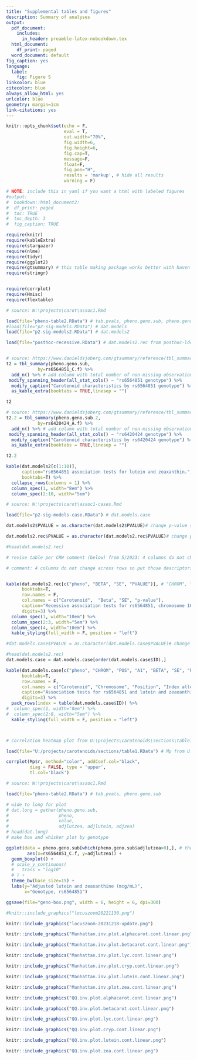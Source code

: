 ```yaml
---
title: "Supplemental tables and figures"
description: Summary of analyses
output:
  pdf_document:
    includes:
      in_header: preamble-latex-nobookdown.tex
  html_document:
    df_print: paged
  word_document: default
fig_caption: yes
language:
  label:
    fig: Figure S
linkcolor: blue
citecolor: blue
always_allow_html: yes
urlcolor: blue
geometry: margin=1cm
link-citations: yes
---
```




```r
knitr::opts_chunk$set(echo = F, 
                      eval = T, 
                      out.width="70%",
                      fig.width=6,
                      fig.height=6,
                      fig.cap=T,
                      message=F,
                      float=F,
                      fig.pos="H",
                      results = 'markup', # hide all results
                      warning = F)

```

```r
# NOTE: include this in yaml if you want a html with labeled figures
#output:
#  bookdown::html_document2:
#  df_print: paged
#  toc: TRUE
#  toc_depth: 3
#  fig_caption: TRUE
```


```r
require(knitr)
require(kableExtra)
require(stargazer) 
require(nlme)
require(tidyr)
require(ggplot2)
require(gtsummary) # this table making package works better with haven objects
require(stringr)


require(corrplot)
require(Hmisc)
require(flextable)

```

<!-- NOTE: All files run on Wine server with submit1.sh shell script. This shell script runs run-plink-handle-clean.R, which renders each .Rmd file in the order in which they should be run for data cleaning and analyses. -->


<!-- Source: https://stackoverflow.com/questions/13848137/figure-captions-references-using-knitr-and-markdown-to-html -->

<!-- NOTE: figures from assoc1.Rmd -->



<div id="refs"></div>

\beginsupplement



\clearpage
\newpage

```r

# source: W:\projects\carot\assoc1.Rmd

load(file="pheno-table2.RData") # tab.pvals, pheno.geno.sub, pheno.geno.sub.2
#load(file="p2-sig-models.RData") # dat.models
load(file="p2-sig-models2.RData") # dat.models2

load(file="posthoc-recessive.RData") # dat.models2.rec from posthoc-ldcheck.Rmd


# source: https://www.danieldsjoberg.com/gtsummary/reference/tbl_summary.html
t2 = tbl_summary(pheno.geno.sub,
            by=rs6564851_C.f) %>%
  add_n() %>% # add column with total number of non-missing observations
 modify_spanning_header(all_stat_cols() ~ "rs6564851 genotype") %>%
  modify_caption("Carotenoid characteristics by rs6564851 genotype") %>%
  as_kable_extra(booktabs = TRUE,linesep = "")

t2

```

\clearpage
\newpage


```r

# source: https://www.danieldsjoberg.com/gtsummary/reference/tbl_summary.html
t2.2 = tbl_summary(pheno.geno.sub.2,
            by=rs6420424_A.f) %>%
  add_n() %>% # add column with total number of non-missing observations
 modify_spanning_header(all_stat_cols() ~ "rs6420424 genotype") %>%
  modify_caption("Carotenoid characteristics by rs6420424 genotype") %>%
  as_kable_extra(booktabs = TRUE,linesep = "")

t2.2
```

```r

kable(dat.models2[c(1:10)],
      caption="rs6564851 association tests for lutein and zeaxanthin.",
      booktabs=T) %>%
  collapse_rows(columns = 1) %>%
  column_spec(1, width="8em") %>%
  column_spec(2:10, width="5em") 

```


```r

# source: W:\projects\carot\assoc1-cases.Rmd

load(file="p2-sig-models-case.RData") # dat.models.case

```

\clearpage
\newpage


```r

dat.models2$PVALUE = as.character(dat.models2$PVALUE)# change p-value so scientific notation shows up in kableextra

dat.models2.rec$PVALUE = as.character(dat.models2.rec$PVALUE)# change p-value so scientific notation shows up in kableextra

#head(dat.models2.rec)

# revise table per CRW comment (below) from 5/2023: 4 columns do not change across rows so put those descriptors in the title and just have phenotype and the 3 right-most columns.

# comment: 4 columns do not change across rows so put those descriptors in the title and just have phenotype and the 3 right-most columns.


kable(dat.models2.rec[c("pheno", "BETA", "SE", "PVALUE")], # "CHROM", "POS", "ID", "A1", 
      booktabs=T,
      row.names = F,
      col.names = c("Carotenoid",  "Beta", "SE", "p-value"),
      caption="Recessive association tests for rs6564851, chromosome 16, position 81264597, index allele C.",
      digits=3) %>%
  column_spec(1, width="10em") %>%
  column_spec(2:3, width="5em") %>%
  column_spec(4, width="10em") %>%
  kable_styling(full_width = F, position = "left")

```


```r

#dat.models.case$PVALUE = as.character(dat.models.case$PVALUE)# change p-value so scientific notation shows up in kableextra

#head(dat.models2.rec)
dat.models.case = dat.models.case[order(dat.models.case$ID),]

kable(dat.models.case[c("pheno", "CHROM", "POS", "A1", "BETA", "SE", "PVALUE")],
      booktabs=T,
      row.names = F,
      col.names = c("Carotenoid", "Chromosome", "Position", "Index allele", "Beta", "SE", "p-value"),
      caption="Association tests for rs6564851 and lutein and zeaxanthin in case-only sample",
      digits=3) %>%
  pack_rows(index = table(dat.models.case$ID)) %>% 
#  column_spec(1, width="8em") %>%
#  column_spec(2:8, width="5em") %>%
  kable_styling(full_width = F, position = "left")




```

\clearpage
\newpage

\blandscape


```r

# correlation heatmap plot from U:\projects\carotenoids\sections\table1.Rmd

load(file="U:/projects/carotenoids/sections/table1.RData") # Mp from U:\projects\carotenoids\sections\table1.Rmd

corrplot(Mp$r, method="color", addCoef.col="black",
         diag = FALSE, type = 'upper',
         tl.col='black')
```




```r


# source: W:\projects\carot\assoc1.Rmd

load(file="pheno-table2.RData") # tab.pvals, pheno.geno.sub

# wide to long for plot
# dat.long = gather(pheno.geno.sub,
#                   pheno,
#                   value,
#                   adjlutzea, adjlutein, adjzea)
# head(dat.long)
# make box and whisker plot by genotype

ggplot(data = pheno.geno.sub[which(pheno.geno.sub$adjlutzea>0),], # there is one person with a negative lutzea value, they are -9. remove.
        aes(x=rs6564851_C.f, y=adjlutzea)) +
  geom_boxplot() +
  # scale_y_continuous(
  #   trans = "log10"
  # ) +
  theme_bw(base_size=15) +
  labs(y="Adjusted lutein and zeaxanthine (mcg/mL)",
       x="Genotype, rs6564851")


```

```r
ggsave(file="geno-box.png", width = 6, height = 6, dpi=300)
```


<!-- NOTE: the figure below is from https://my.locuszoom.org/gwas/450584/region/?chrom=16&start=81014597&end=81514597 -->
<!-- Data from the p2.inv.lutzea.cont file made in assoc1.Rmd -->

```r
#knitr::include_graphics("locuszoom20221130.png")

knitr::include_graphics("locuszoom-20231218-update.png")

```



\clearpage
\newpage

<!-- # Alpha-carotene -->

```r
knitr::include_graphics("Manhattan.inv.plot.alphacarot.cont.linear.png")
```


<!-- # Beta-carotene -->


```r
knitr::include_graphics("Manhattan.inv.plot.betacarot.cont.linear.png")
```


\clearpage
\newpage

<!-- # Lycopene -->


```r
knitr::include_graphics("Manhattan.inv.plot.lyc.cont.linear.png")
```


\clearpage
\newpage


<!-- # Cryptoxanthin -->

```r
knitr::include_graphics("Manhattan.inv.plot.cryp.cont.linear.png")
```


\clearpage
\newpage

<!-- # Lutein -->


```r
knitr::include_graphics("Manhattan.inv.plot.lutein.cont.linear.png")
```


\clearpage
\newpage

<!-- # Zeanxanthin -->

```r
knitr::include_graphics("Manhattan.inv.plot.zea.cont.linear.png")
```


\clearpage
\newpage

<!-- # Alpha-carotene -->


```r
knitr::include_graphics("QQ.inv.plot.alphacarot.cont.linear.png")
```


\clearpage
\newpage

<!-- # Beta-carotene -->


```r
knitr::include_graphics("QQ.inv.plot.betacarot.cont.linear.png")
```


\clearpage
\newpage

<!-- # Lycopene -->



```r
knitr::include_graphics("QQ.inv.plot.lyc.cont.linear.png")
```


\clearpage
\newpage

<!-- # Cryptoxanthin -->


```r
knitr::include_graphics("QQ.inv.plot.cryp.cont.linear.png")
```


\clearpage
\newpage

<!-- # Lutein -->



```r
knitr::include_graphics("QQ.inv.plot.lutein.cont.linear.png")
```


\clearpage
\newpage

<!-- # Zeanxanthin -->


```r
knitr::include_graphics("QQ.inv.plot.zea.cont.linear.png")
```


\clearpage
\newpage

<!-- NOTE: figures from assoc1-cases.Rmd -->

<!-- # Alpha-carotene -->

<!-- ```{r, fig.cap="Manhattan plot for alpha carotene phenotype, replication sample"} -->
<!-- knitr::include_graphics("Manhattan.inv.plot.alphacarot.case.cont.linear.png") -->
<!-- ``` -->


<!-- \clearpage -->
<!-- \newpage -->

<!-- <!-- # Beta-carotene --> 


<!-- ```{r, fig.cap="Manhattan plot for beta-carotene phenotype, replication sample"} -->
<!-- knitr::include_graphics("Manhattan.inv.plot.betacarot.case.cont.linear.png") -->
<!-- ``` -->


<!-- \clearpage -->
<!-- \newpage -->

<!-- <!-- # Lycopene --> 


<!-- ```{r, fig.cap="Manhattan plot for lycopene phenotype, replication sample"} -->
<!-- knitr::include_graphics("Manhattan.inv.plot.lyc.case.cont.linear.png") -->
<!-- ``` -->


<!-- \clearpage -->
<!-- \newpage -->

<!-- <!-- # Cryptoxanthin --> 

<!-- ```{r, fig.cap="Manhattan plot for cryptoxanthin henotype, replication sample"} -->
<!-- knitr::include_graphics("Manhattan.inv.plot.cryp.case.cont.linear.png") -->
<!-- ``` -->


<!-- \clearpage -->
<!-- \newpage -->

<!-- <!-- # Lutein and Zeaxanthin --> 


<!-- ```{r, fig.cap="Manhattan plot for Lutein and Zeaxanthin phenotype, replication sample"} -->
<!-- knitr::include_graphics("Manhattan.inv.plot.lutzea.case.cont.linear.png") -->
<!-- ``` -->


<!-- \clearpage -->
<!-- \newpage -->

<!-- <!-- # Lutein --> 

<!-- ```{r, fig.cap="Manhattan plot for Lutein  phenotype, replication sample"} -->
<!-- knitr::include_graphics("Manhattan.inv.plot.lutein.case.cont.linear.png") -->
<!-- ``` -->



<!-- \clearpage -->
<!-- \newpage -->

<!-- <!-- # Zeanxanthin --> 

<!-- ```{r, fig.cap="Manhattan plot for Zeaxanthin phenotype, replication sample"} -->
<!-- knitr::include_graphics("Manhattan.inv.plot.zea.case.cont.linear.png") -->
<!-- ``` -->


<!-- \clearpage -->
<!-- \newpage -->

<!-- <!-- # Alpha-carotene --> 


<!-- ```{r, fig.cap="QQ plot for alpha carotene phenotype, replication sample"} -->
<!-- knitr::include_graphics("QQ.inv.plot.alphacarot.case.cont.linear.png") -->
<!-- ``` -->


<!-- \clearpage -->
<!-- \newpage -->

<!-- <!-- # Beta-carotene --> 


<!-- ```{r, fig.cap="QQ plot for beta-carotene phenotype"} -->
<!-- knitr::include_graphics("QQ.inv.plot.betacarot.case.cont.linear.png") -->
<!-- ``` -->


<!-- \clearpage -->
<!-- \newpage -->

<!-- <!-- # Lycopene --> 


<!-- ```{r, fig.cap="QQ plot for lycopene phenotype, replication sample"} -->
<!-- knitr::include_graphics("QQ.inv.plot.lyc.case.cont.linear.png") -->
<!-- ``` -->


<!-- \clearpage -->
<!-- \newpage -->

<!-- <!-- # Cryptoxanthin --> 

<!-- ```{r, fig.cap="QQ plot for cryptoxanthin phenotype, replication sample"} -->
<!-- knitr::include_graphics("QQ.inv.plot.cryp.case.cont.linear.png") -->
<!-- ``` -->


<!-- \clearpage -->
<!-- \newpage -->

<!-- <!-- # Lutein and Zeaxanthin --> 


<!-- ```{r, fig.cap="QQ plot for Lutein and Zeaxanthin phenotype, replication sample"} -->
<!-- knitr::include_graphics("QQ.inv.plot.lutzea.case.cont.linear.png") -->
<!-- ``` -->


<!-- \clearpage -->
<!-- \newpage -->

<!-- <!-- # Lutein --> 


<!-- ```{r, fig.cap="QQ plot for Lutein phenotype, replication sample"} -->
<!-- knitr::include_graphics("QQ.inv.plot.lutein.case.cont.linear.png") -->
<!-- ``` -->

<!-- \clearpage -->
<!-- \newpage -->

<!-- <!-- # Zeanxanthin -->


<!-- ```{r, fig.cap="QQ plot for Zeaxanthin phenotype, replication sample"} -->
<!-- knitr::include_graphics("QQ.inv.plot.zea.case.cont.linear.png") -->
<!-- ``` -->

\elandscape
